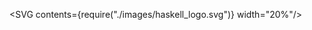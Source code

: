 

<SVG contents={require("./images/haskell_logo.svg")} width="20%"/>
<Title contents="Recursion Schemes"/>

---

## Table of contents

- Introduction
- Fix
- Recursion schemes
- Questions

---

## Introduction

```haskell
length :: [a] -> Int
length [] = 0
length (_:xs) = 1 + length xs

sum :: [a] -> Int
sum = foldl' (+) 0
```

- Haskell: recursion + higher order functions i.s.o. loops
- &#x2192; *less* boilerplate & errors
- Can we reduce this even further?

---

```haskell Factoring out recursion
data Expr = Val Int
          | Var String
          | Sum Expr Expr


data Expr' a = Val a
             | Var String
             | Sum Expr Expr
             deriving Functor

type Expr2 = Expr' Int


data ExprF r = Val Int
             | Var String
             | Sum r r
             deriving Functor
----
1:3 > A simple expression data type
6:11 > Expr can be made a functor
14:17 > Another way Expr can be a functor
14[5], 16[5, 7] > No reference to ExprF in arguments of constructors
```

```notes
Expr' is already more powerful than the first Expr.
It can be used for anything that can be added together.
```

---

## A closer look.. (1)

```haskell
data ExprF r = Val Int
             | Var String
             | Sum r r
             deriving Functor
```

- ExprF describes the structure (pattern) of an expression
- ExprF = `pattern functor`

```notes
The F at the end is a common idiom to indicate that it is a (pattern) functor.
```

---

```haskell A closer look.. (2)
a, b, c :: ExprF Int
a = Val 42
b = Var "x"
c = Sum 21 21

d, e :: ExprF (ExprF Int)
d = Val 1337
e = Sum (Val 1300) (Sum 30 7)
----
1:4 > 1 layer deep
6:8 > 2 layers deep
```

```notes
Tip: play around with these examples using hole driven development for a better understanding of what's going on.
```

---

## Generalizing this pattern

```haskell
expr :: ExprF (ExprF (ExprF (ExprF (ExprF ...))
```

- `N` levels: `N` occurences of ExprF in type
- Arbitrary amount of levels deep?

---

## Introducing Fix

```haskell
data Fix f = Fix { unfix :: f (Fix f) }
```

- Name origin: *fixpoint* (from math)
- Helps "tying the knot" on type level
- kind Fix = `(Type -> Type) -> Type`

```notes
A fixpoint is when you repeatedly apply a function and the result after each
function application stays the same.
```

---

```haskell Using Fix
data ExprF r = Val' Int
             | Var' String
             | Sum' r r
             deriving Functor

type Expr = Fix ExprF

{-# LANGUAGE PatternSynonyms #-}

pattern Val :: Int -> Expr
pattern Val x = Fix (Val' x)

pattern Var :: String -> Expr
pattern Var x = Fix (Var' x)

pattern Sum :: Expr -> Expr -> Expr
pattern Sum e1 e2 = Fix (Sum' e1 e2)

a, b :: Expr
a = Val 42  -- or: Fix (Val' 42)
b = Sum (Val 10) (Sum (Var "x") (Val 5))
-- or: b = Fix (Sum' (Fix (Val' 10))
--                   (Fix (Sum' (Fix (Var' "x"))
--                              (Fix (Val' 5)))))
----
1:4 > Our earlier defined data type
6 > Tying the knot
8:17 > Synonyms for convenience
19:25 > Expr can be arbitrarily deep now
```

```notes
Tying the knot: Fix and ExprF can interleave each other now, arbitrary amount of levels deep
"Expr" can be arbitrary amount of levels deep thanks to Fix
Instead of pattern synonyms, normal functions could also be used.
PatternSynonyms however also allows pattern matching (unlike functions)
```

---

## Recursion schemes

- Recursive algorithms: divided into groups (= *schemes*)
- Write algorithm from perspective of 1 layer
- Helper functions do all recursion for you

---

## Catamorphisms

```haskell
cata :: Functor f => (f a -> a) -> Fix f -> a
cata alg = alg . fmap (cata alg) . unFix
```

- Reduces recursive structure to single value

```notes
Mnemonic: catastrophe -> break things down.
Also yes, the names used are a little insane.
Recursion works bottom up (leaf nodes first).
Also, you don't need to know the internals to use this function (like with all upcoming schemes)
```

---

## Using cata

```haskell
{-# LANGUAGE LambdaCase #-}

countVars :: Expr -> Int
countVars = cata $ \\case
  Var' _ -> 1
  Sum' count1 count2 -> count1 + count2
  _ -> 0
```

- No recursion in algorithm
- Only pattern match "interesting" cases

---

## Using cata (2)

```haskell
{-# LANGUAGE LambdaCase #-}

data ListF a r = Nil | Cons a r
  deriving Functor

type List a = Fix ListF

length :: List a -> Int
length = cata $ \\case
  Nil -> 0
  Cons _ xs -> 1 + xs
```

```notes
LambdaCase extension: \\case = \\x -> case x of ...
-> 1 less variable to name, less boilerplate
```

---

## Anamorphisms

```haskell
ana :: Functor f => (a -> f a) -> a -> Fix f
ana alg = Fix . fmap (ana alg) . alg
```

- Unfolds a seed value into recursive structure

```notes
Why the name ana? Comes from Greek, means: "building"
```

---

## Using ana

```haskell
list50To1 :: List Int
list50To1 = ana f 50 where
  f 0 = Nil
  f n = Cons n (n - 1)
```

- n - 1 &#x2192; seed for rest of structure

---

## Let's take a step back

```haskell
cata :: Functor f => (f a -> a) -> Fix f -> a
cata alg = alg . fmap (cata alg) . unFix

ana :: Functor f => (a -> f a) -> a -> Fix f
ana alg = Fix . fmap (ana alg) . alg
```

- "Reversed" type signatures
- "Reversed" implementations
- Can we use ana to build data and reduce with cata?

---

## Hylomorphisms

```haskell
hylo :: Functor f => (f b -> b) -> (a -> f a) -> a -> b
hylo f g = cata f . ana g

-- or (more efficiently):
hylo f g = f . fmap (hylo f g) . g
```

- Unfold followed by a fold
- Also called a *refold*
- No fixpoint visible externally

---

## Hylomorphism example

```haskell
sum0ToN :: Int -> Int
sum0ToN = hylo computeSum buildList where
  buildList = \\case
    0 -> Nil
    n -> Cons n (n - 1)
  computeSum = \\case
    Nil -> 0
    Cons n xs -> n + xs
```

```notes
This is a toy example, can be used for things like interpreters (parse = unfold, eval = fold).
```

---

## Effectful folds

- Monadic variants: `cataM`, `anaM`, `hyloM`, ...

```haskell
data InterpretError = UnboundVar String

interpret :: Env -> Expr -> Either InterpretError Int
interpret env = runExcept $ cataM $ \\case
  Val' value -> pure value
  Var' var -> do
    case Map.lookup var env of
      Nothing -> throwError $ UnboundVar var
      Just value -> pure value
  Sum' e1 e2 -> liftA2 (+) e1 e2
```

```notes
No need for Reader monad like we did before in a previous talk.
No threading of environment is needed through the code since we are thinking on the level of a single layer.
It might be convenient to reintroduce it if the env will be passed to many other helper functions though.
```

---

## Even more variations

- para, apo, histo, futu, chrono, ...
- Start from your usecase, figure out which is most appropriate
- [recursion-schemes](https://hackage.haskell.org/package/recursion-schemes) provides all these functions

---

## Final notes on recursion schemes

- Actual library on Hackage goes much, *much* further
- Generalizes all recursion schemes to just 3 functions
- Uses Template Haskell to generate pattern functor definitions

---

## Conclusion

- Recursion schemes: write algorithm without manual recursion
- Much less boilerplate & errors
- Limited to specific form of ADT (no mutual recursion)
- Added mental overhead

```notes
Mutual recursion is handled by other libraries such as multirec for example.
These libraries however require a lot more type level programming than with the single ADT approach used here.
```

---

## Links

- [fix](https://hackage.haskell.org/package/data-fix)
- [recursion-schemes](https://hackage.haskell.org/package/recursion-schemes)
- [Blog post series on recursion-schemes](https://blog.sumtypeofway.com/posts/introduction-to-recursion-schemes.html)
- [Practical recursion schemes](https://medium.com/@jaredtobin/practical-recursion-schemes-c10648ec1c29)
- [FP with bananas, lenses, envelopes and barbed wire](https://research.utwente.nl/en/publications/functional-programming-with-bananas-lenses-envelopes-and-barbed-w)

---

## Next time

- Free monads?
- Anatomy of a Haskell library?
